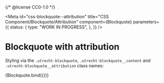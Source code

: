 {/* @license CC0-1.0 */}


<Meta
  id="css-blockquote--attribution"
  title="CSS Component/Blockquote/Attribution"
  component={Blockquote}
  parameters={{
    status: {
      type: "WORK IN PROGRESS",
    },
  }}
/>

# Blockquote with attribution

Styling via the `.utrecht-blockquote`, `.utrecht-blockquote__content` and `.utrecht-blockquote__attribution` class names:

<Canvas>
  <Story
    name="Attribution"
    args={{
      attribution: "L. Ipsum",
      textContent: "The Quick Brown Fox Jumps Over The Lazy Dog",
    }}
  >
    {Blockquote.bind({})}
  </Story>
</Canvas>
